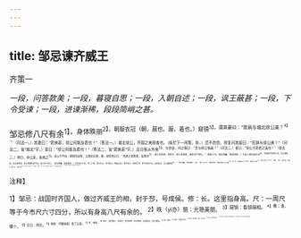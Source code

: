 ```yaml
---
---
---
```

title: 邹忌谏齐威王
---



齐策一

*一段，问答款美；一段，暮寝自思；一段，入朝自述；一段，讽王蔽甚；一段，下令受谏；一段，进谏渐稀，段段简峭之甚。*

邹忌修八尺有余<sup>1】，身体昳丽<sup>2】。朝服衣冠（朝，晨也。服，着也。）窥镜<sup>3】，谓其妻曰：“我孰与城北徐公美？<sup>4】＂（同法一。）其妻曰：“君美甚，徐公何能及君也！”（答法一。）城北徐公，齐国之美丽者也。（疾忙下一闲笔，妙，）忌不自信，而复问其妾曰：“吾孰与徐公美？”（问法二，省“城北”字。）妾曰：“徐公何能及君也！”（答法二，省“君美甚”字。）且日客从外来<sup>5】，与坐谈，问之客曰：“吾与徐公執美？”（问法三。）客曰：“徐公不若君之美也！”（答法三。）明日，徐公来。孰视之<sup>5】，自以为不如；窥镜而自视，又弗如远甚。暮，寝而思之曰：“吾妻之美我者，私我也<sup>7】；妾之美我者，畏我也；客之美我者，欲有求于我也。”（直直三句，更无枝蔓，最是简峭。）于是人朝见威王曰<sup>8】：“臣诚知不如徐公美，臣之妻私臣，臣之妾畏臣，臣之客欲有求于臣，皆以美于徐公。（更无枝蔓，最是简峭。）今齐地方千里，百二十城，宫妇左右，莫不私王；朝廷之臣，莫不畏王；四境之内，莫不有求于王。由此观之，王之蔽甚矣<sup>9】！”（更无枝蔓，最是简峭。）王曰：“善。”乃下令：“群臣吏民，能面刺寡人之过者<sup>10】，受上赏；书谏寡人者，受中赏；能谤议于市朝<sup>17】，闻寡人之耳者，受下赏。”（简峭。）令初下，群臣进谏，门庭若市。数月之后，时时而间进<sup>12】。期年之后，虽欲言，无可进者。（简峭。）燕、赵、韩、魏闻之，皆朝于齐。此所谓战胜于朝廷<sup>13】3。（只为有此一结于胸中，便凭空撰起此一篇文字。）

<sup>注释】

<sup>1】邹忌：战国时齐国人，做过齐威王的相，封于邳，号成侯。修：长。这里指身高。尺：一周尺等于今市尺六寸四分，所以有身高八尺有余的。
<sup>2】昳（yì亦）丽：光艳美丽。
<sup>3】窥镜：看镜端相。
<sup>4】教；谁、哪个。
<sup>5】旦日：明天。
<sup>6】孰视：仔细端相，看了又看。
<sup>7】私：偏爱。
<sup>8】威王：指齐威王，名婴齐，亦作因齐。在位期间，改革政治，国力渐强。
<sup>9】蔽：蒙蔽。
<sup>10】面刺：当面提出批评。
<sup>11】谤议：议论谴贵。市朝：公众场合。
<sup>12】同进：断断续续地进谏。
<sup>13】战胜于朝廷：指身在朝廷之内就能战胜别的国家。意即内政修明，不用军事行动就能使敌国畏服。